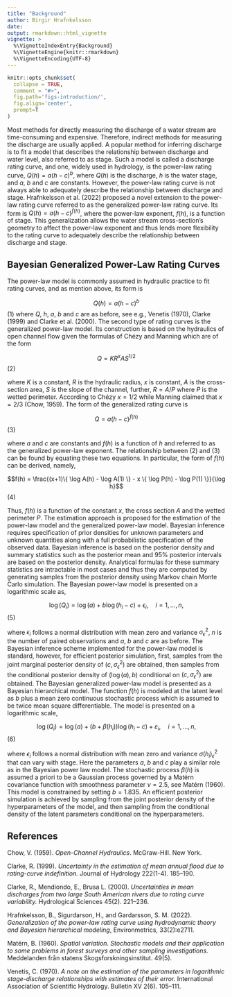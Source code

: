 ```yaml
---
title: "Background"
author: Birgir Hrafnkelsson
date:
output: rmarkdown::html_vignette
vignette: >
  %\VignetteIndexEntry{Background}
  %\VignetteEngine{knitr::rmarkdown}
  %\VignetteEncoding{UTF-8}
---
```


```r
knitr::opts_chunk$set(
  collapse = TRUE,
  comment = "#>",
  fig.path='figs-introduction/',
  fig.align='center',
  prompt=T
)
```
Most methods for directly measuring the discharge of a water stream are time-consuming and expensive. Therefore, indirect methods for measuring the discharge are usually applied. A popular method for inferring discharge is to fit a model that describes the relationship between discharge and water level, also referred to as stage. Such a model is called a discharge rating curve, and one, widely used in hydrology, is the power-law rating curve, $Q(h)=a(h-c)^b$, where $Q(h)$ is the discharge, $h$ is the water stage, and $a$, $b$ and $c$ are constants. However, the power-law rating curve is not always able to adequately describe the relationship between discharge and stage. Hrafnkelsson et al. (2022) proposed a novel extension to the power-law rating curve referred to as the generalized power-law rating curve. Its form is $Q(h)=a(h-c)^{f(h)}$, where the power-law exponent, $f(h)$, is a function of stage. This generalization allows the water stream cross-section's geometry to affect the power-law exponent and thus lends more flexibility to the rating curve to adequately describe the relationship between discharge and stage.

## Bayesian Generalized Power-Law Rating Curves

The power-law model is commonly assumed in hydraulic practice to fit rating curves, and as mention above, its form is

$$Q(h) = a(h-c)^{b}$$ (1)
where $Q$, $h$, $a$, $b$ and $c$ are as before, see e.g., Venetis (1970), Clarke (1999) and Clarke et al. (2000).
The second type of rating curves is the generalized power-law model. Its construction is based on the hydraulics of open channel flow given the formulas of Chézy and Manning which are of the form

$$Q = KR^{x}AS^{1/2}$$ (2)

where $K$ is a constant, $R$ is the hydraulic radius, $x$ is constant, $A$ is the cross-section area, $S$ is the slope of the channel, further, $R = A/P$ where $P$ is the wetted perimeter. According to Chézy $x = 1/2$ while Manning claimed that $x = 2/3$ (Chow, 1959). The form of the generalized rating curve is

$$Q = a(h − c)^{f(h)}$$ (3)

where $a$ and $c$ are constants and $f(h)$ is a function of $h$ and referred to as the generalized power-law exponent. The relationship between (2) and (3) can be found by equating these two equations. In particular, the form of $f(h)$ can be derived, namely,

$$f(h) = \frac{(x+1)\{ \log A(h) - \log A(1) \}  - x \{ \log P(h) - \log P(1)  \}}{\log h}$$ (4)

Thus, $f(h)$ is a function of the constant $x$, the cross section $A$ and the wetted perimeter $P$.
The estimation approach is proposed for the estimation of the power-law model and the generalized power-law model. Bayesian inference requires specification of prior densities for unknown parameters and unknown quantities along with a full probabilistic specification of the observed data. Bayesian inference is based on the posterior density and summary statistics such as the posterior mean and 95% posterior intervals are based on the posterior density. Analytical formulas for these summary statistics are intractable in most cases and thus they are computed by generating samples from the posterior density using Markov chain Monte Carlo simulation. The Bayesian power-law model is presented on a logarithmic scale as,

$$\log(Q_i) = \log(a) + b \log(h_i -c) + \epsilon_i, \quad i = 1,...,n,$$ (5)


where $\epsilon_i$ follows a normal distribution with mean zero and variance $\sigma_{\epsilon}^2$, $n$ is the number of paired observations and $a$, $b$ and $c$ are as before. The Bayesian inference scheme implemented for the power-law model is standard, however, for efficient posterior simulation, first, samples from the joint marginal posterior density of $(c, \sigma_{\epsilon}^2)$ are obtained, then samples from the conditional posterior density of $(\log(a), b)$ conditional on $(c, \sigma_{\epsilon}^2)$ are obtained.
The Bayesian generalized power-law model is presented as a Bayesian hierarchical model. The function $f(h)$ is modeled at the latent level as $b$ plus a mean zero continuous stochastic process which is assumed to be twice mean square differentiable. The model is presented on a logarithmic scale,

$$\log (Q_i) = \log (a) + (b + \beta(h_i)) \log(h_i -c) + \varepsilon_i, \quad i = 1,...,n,$$ (6)

where $\epsilon_i$ follows a normal distribution with mean zero and variance $\sigma(h_i)_{\epsilon}^2$ that can vary with stage. Here the parameters $a$, $b$ and $c$ play a similar role as in the Bayesian power law model. The stochastic process $\beta(h)$ is assumed a priori to be a Gaussian process governed by a Matérn covariance function with smoothness parameter $\nu = 2.5$, see Matérn (1960). This model is constrained by setting $b=1.835$. An efficient posterior simulation is achieved by sampling from the joint posterior density of the hyperparameters of the model, and then sampling from the conditional density of the latent parameters conditional on the hyperparameters.


\vspace{12pt}

## References

Chow, V. (1959). *Open-Channel Hydraulics*. McGraw-Hill. New York.

Clarke, R. (1999). *Uncertainty in the estimation of mean annual flood due to rating-curve indefinition.* Journal of Hydrology 222(1-4). 185–190.

Clarke, R., Mendiondo, E., Brusa L. (2000). *Uncertainties in mean discharges from two large South American rivers due to rating curve variability.* Hydrological Sciences 45(2). 221–236.

Hrafnkelsson, B., Sigurdarson, H., and Gardarsson, S. M. (2022). *Generalization of the power-law rating curve using hydrodynamic theory and Bayesian hierarchical modeling*, Environmetrics, 33(2):e2711.

Matérn, B. (1960). *Spatial variation. Stochastic models and their application to some problems in forest surveys and other sampling investigations.* Meddelanden från statens Skogsforskningsinstitut. 49(5).

Venetis, C. (1970). *A note on the estimation of the parameters in logarithmic stage-discharge relationships with estimates of their error.* International Association of Scientific Hydrology. Bulletin XV 2(6). 105–111. 


